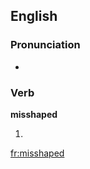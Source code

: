 ==English==

===Pronunciation===
* {{rhymes|eɪpt}}

===Verb===
'''misshaped'''

# {{en-past of|misshape}}

[[fr:misshaped]]